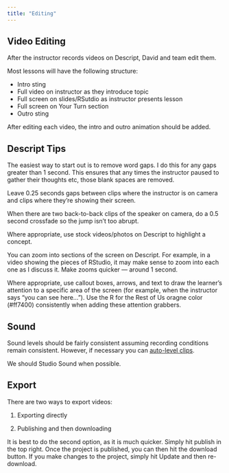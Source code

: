```yaml
---
title: "Editing"
---
```


## Video Editing

After the instructor records videos on Descript, David and team edit them. 

Most lessons will have the following structure:

- Intro sting
- Full video on instructor as they introduce topic
- Full screen on slides/RSutdio as instructor presents lesson
- Full screen on Your Turn section
- Outro sting

After editing each video, the intro and outro animation should be added.

## Descript Tips

The easiest way to start out is to remove word gaps. I do this for any gaps greater than 1 second. This ensures that any times the instructor paused to gather their thoughts etc, those blank spaces are removed.

Leave 0.25 seconds gaps between clips where the instructor is on camera and clips where they're showing their screen.

When there are two back-to-back clips of the speaker on camera, do a 0.5 second crossfade so the jump isn’t too abrupt.

Where appropriate, use stock videos/photos on Descript to highlight a concept.

You can zoom into sections of the screen on Descript. For example, in a video showing the pieces of RStudio, it may make sense to zoom into each one as I discuss it. Make zooms quicker — around 1 second. 

Where appropriate, use callout boxes, arrows, and text to draw the learner's attention to a specific area of the screen (for example, when the instructor says "you can see here..."). Use the R for the Rest of Us oragne color (#ff7400) consistently when adding these attention grabbers.

## Sound

Sound levels should be fairly consistent assuming recording conditions remain consistent. However, if necessary you can [auto-level clips](https://help.descript.com/hc/en-us/articles/10249334057357-Auto-leveling-individual-clips).

We should Studio Sound when possible.

## Export

There are two ways to export videos:

1. Exporting directly

1. Publishing and then downloading

It is best to do the second option, as it is much quicker. Simply hit publish in the top right. Once the project is published, you can then hit the download button. If you make changes to the project, simply hit Update and then re-download. 
